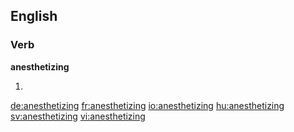 ==English==

===Verb===
'''anesthetizing'''

# {{present participle of|anesthetize}}

[[de:anesthetizing]]
[[fr:anesthetizing]]
[[io:anesthetizing]]
[[hu:anesthetizing]]
[[sv:anesthetizing]]
[[vi:anesthetizing]]